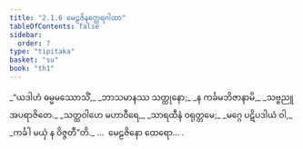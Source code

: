 ```yaml
---
title: "2.1.6 မေဠဇိနတ္ထေရဂါထာ"
tableOfContents: false
sidebar:
  order: 7
type: "tipitaka"
basket: "su"
book: "th1"
---
```



<DynamicBreadcrumb />

<Division number="131" book="th1">

<Paragraph number="289" type="verses" book="th1">
_“ယဒါဟံ ဓမ္မမဿောသိံ,_  
_ဘာသမာနဿ သတ္ထုနော;_  
_န ကင်္ခမဘိဇာနာမိ,_  
_သဗ္ဗညူအပရာဇိတေ._  

</Paragraph>

</Division>
<Division number="132" book="th1">

<Paragraph number="290" type="verses" book="th1">
_သတ္ထဝါဟေ မဟာဝီရေ,_  
_သာရထီနံ ဝရုတ္တမေ;_  
_မဂ္ဂေ ပဋိပဒါယံ ဝါ,_  
_ကင်္ခါ မယှံ န ဝိဇ္ဇတီ”တိ._  


</Paragraph>
</Division>

<Paragraph number="291" type="center" book="th1">
…  မေဠဇိနော ထေရော… .
</Paragraph>